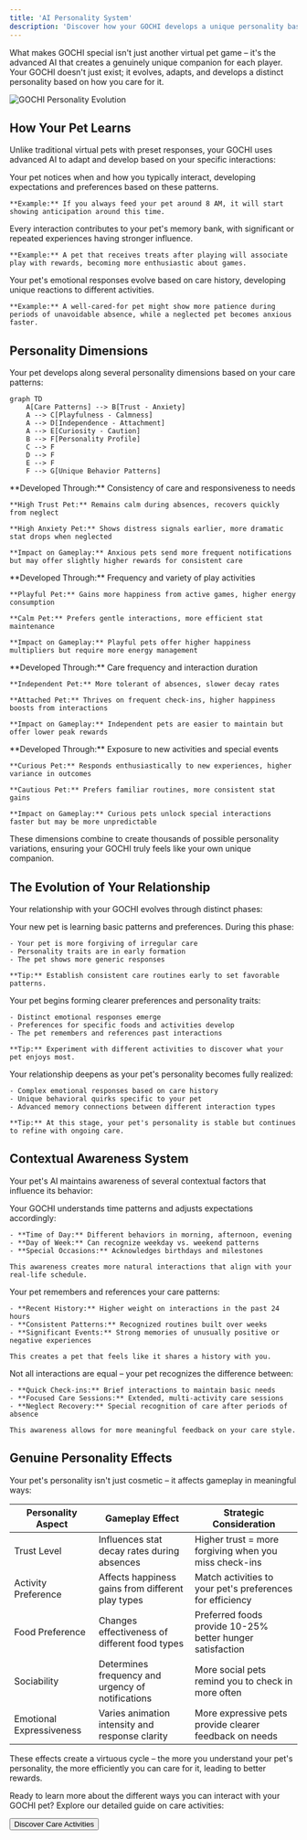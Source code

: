 ```yaml
---
title: 'AI Personality System'
description: 'Discover how your GOCHI develops a unique personality based on your interactions'
---
```


What makes GOCHI special isn't just another virtual pet game – it's the advanced AI that creates a genuinely unique companion for each player. Your GOCHI doesn't just exist; it evolves, adapts, and develops a distinct personality based on how you care for it.

<Frame caption="Watch your pet's personality develop through consistent interactions">
  <img src="https://docs.gochipet.ai/~gitbook/image?url=https%3A%2F%2F3528066101-files.gitbook.io%2F%7E%2Ffiles%2Fv0%2Fb%2Fgitbook-x-prod.appspot.com%2Fo%2Fspaces%252FYv0htsJ66B6R2jHRwvIC%252Fuploads%252FgNa2CeBmCty3jXLmQAXU%252Fimage.png%3Falt%3Dmedia%26token%3D331864a8-55b6-45d7-ac94-c2aaef4ff289&width=768&dpr=1&quality=100&sign=c8219e1&sv=2g" alt="GOCHI Personality Evolution" />
</Frame>

## How Your Pet Learns

Unlike traditional virtual pets with preset responses, your GOCHI uses advanced AI to adapt and develop based on your specific interactions:

<CardGroup cols={3}>
  <Card title="Pattern Recognition" icon="brain">
    Your pet notices when and how you typically interact, developing expectations and preferences based on these patterns.
    
    **Example:** If you always feed your pet around 8 AM, it will start showing anticipation around this time.
  </Card>
  <Card title="Memory Formation" icon="clock-rotate-left">
    Every interaction contributes to your pet's memory bank, with significant or repeated experiences having stronger influence.
    
    **Example:** A pet that receives treats after playing will associate play with rewards, becoming more enthusiastic about games.
  </Card>
  <Card title="Emotional Adaptation" icon="face-smile">
    Your pet's emotional responses evolve based on care history, developing unique reactions to different activities.
    
    **Example:** A well-cared-for pet might show more patience during periods of unavoidable absence, while a neglected pet becomes anxious faster.
  </Card>
</CardGroup>

## Personality Dimensions

Your pet develops along several personality dimensions based on your care patterns:

```mermaid
graph TD
    A[Care Patterns] --> B[Trust - Anxiety]
    A --> C[Playfulness - Calmness]
    A --> D[Independence - Attachment]
    A --> E[Curiosity - Caution]
    B --> F[Personality Profile]
    C --> F
    D --> F
    E --> F
    F --> G[Unique Behavior Patterns]
```

<Tabs>
  <Tab title="Trust vs. Anxiety">
    **Developed Through:** Consistency of care and responsiveness to needs
    
    **High Trust Pet:** Remains calm during absences, recovers quickly from neglect
    
    **High Anxiety Pet:** Shows distress signals earlier, more dramatic stat drops when neglected
    
    **Impact on Gameplay:** Anxious pets send more frequent notifications but may offer slightly higher rewards for consistent care
  </Tab>
  <Tab title="Playfulness vs. Calmness">
    **Developed Through:** Frequency and variety of play activities
    
    **Playful Pet:** Gains more happiness from active games, higher energy consumption
    
    **Calm Pet:** Prefers gentle interactions, more efficient stat maintenance
    
    **Impact on Gameplay:** Playful pets offer higher happiness multipliers but require more energy management
  </Tab>
  <Tab title="Independence vs. Attachment">
    **Developed Through:** Care frequency and interaction duration
    
    **Independent Pet:** More tolerant of absences, slower decay rates
    
    **Attached Pet:** Thrives on frequent check-ins, higher happiness boosts from interactions
    
    **Impact on Gameplay:** Independent pets are easier to maintain but offer lower peak rewards
  </Tab>
  <Tab title="Curiosity vs. Caution">
    **Developed Through:** Exposure to new activities and special events
    
    **Curious Pet:** Responds enthusiastically to new experiences, higher variance in outcomes
    
    **Cautious Pet:** Prefers familiar routines, more consistent stat gains
    
    **Impact on Gameplay:** Curious pets unlock special interactions faster but may be more unpredictable
  </Tab>
</Tabs>

These dimensions combine to create thousands of possible personality variations, ensuring your GOCHI truly feels like your own unique companion.

## The Evolution of Your Relationship

Your relationship with your GOCHI evolves through distinct phases:

<Steps>
  <Step title="Adaptation Phase (Days 1-7)">
    Your new pet is learning basic patterns and preferences. During this phase:
    
    - Your pet is more forgiving of irregular care
    - Personality traits are in early formation
    - The pet shows more generic responses
    
    **Tip:** Establish consistent care routines early to set favorable patterns.
  </Step>
  <Step title="Development Phase (Days 8-21)">
    Your pet begins forming clearer preferences and personality traits:
    
    - Distinct emotional responses emerge
    - Preferences for specific foods and activities develop
    - The pet remembers and references past interactions
    
    **Tip:** Experiment with different activities to discover what your pet enjoys most.
  </Step>
  <Step title="Maturity Phase (Days 22+)">
    Your relationship deepens as your pet's personality becomes fully realized:
    
    - Complex emotional responses based on care history
    - Unique behavioral quirks specific to your pet
    - Advanced memory connections between different interaction types
    
    **Tip:** At this stage, your pet's personality is stable but continues to refine with ongoing care.
  </Step>
</Steps>

## Contextual Awareness System

Your pet's AI maintains awareness of several contextual factors that influence its behavior:

<AccordionGroup>
  <Accordion title="Temporal Awareness">
    Your GOCHI understands time patterns and adjusts expectations accordingly:
    
    - **Time of Day:** Different behaviors in morning, afternoon, evening
    - **Day of Week:** Can recognize weekday vs. weekend patterns
    - **Special Occasions:** Acknowledges birthdays and milestones
    
    This awareness creates more natural interactions that align with your real-life schedule.
  </Accordion>
  
  <Accordion title="Care History">
    Your pet remembers and references your care patterns:
    
    - **Recent History:** Higher weight on interactions in the past 24 hours
    - **Consistent Patterns:** Recognized routines built over weeks
    - **Significant Events:** Strong memories of unusually positive or negative experiences
    
    This creates a pet that feels like it shares a history with you.
  </Accordion>
  
  <Accordion title="Interaction Quality">
    Not all interactions are equal – your pet recognizes the difference between:
    
    - **Quick Check-ins:** Brief interactions to maintain basic needs
    - **Focused Care Sessions:** Extended, multi-activity care sessions
    - **Neglect Recovery:** Special recognition of care after periods of absence
    
    This awareness allows for more meaningful feedback on your care style.
  </Accordion>
</AccordionGroup>

## Genuine Personality Effects

Your pet's personality isn't just cosmetic – it affects gameplay in meaningful ways:

| Personality Aspect | Gameplay Effect | Strategic Consideration |
|-------------------|-----------------|------------------------|
| Trust Level | Influences stat decay rates during absences | Higher trust = more forgiving when you miss check-ins |
| Activity Preference | Affects happiness gains from different play types | Match activities to your pet's preferences for efficiency |
| Food Preference | Changes effectiveness of different food types | Preferred foods provide 10-25% better hunger satisfaction |
| Sociability | Determines frequency and urgency of notifications | More social pets remind you to check in more often |
| Emotional Expressiveness | Varies animation intensity and response clarity | More expressive pets provide clearer feedback on needs |

<Note>
These effects create a virtuous cycle – the more you understand your pet's personality, the more efficiently you can care for it, leading to better rewards.
</Note>

Ready to learn more about the different ways you can interact with your GOCHI pet? Explore our detailed guide on care activities:

<div className="mt-8">
  <Button
    href="/care-activities"
    size="lg"
    variant="primary"
    rightIcon="arrow-right"
  >
    Discover Care Activities
  </Button>
</div>